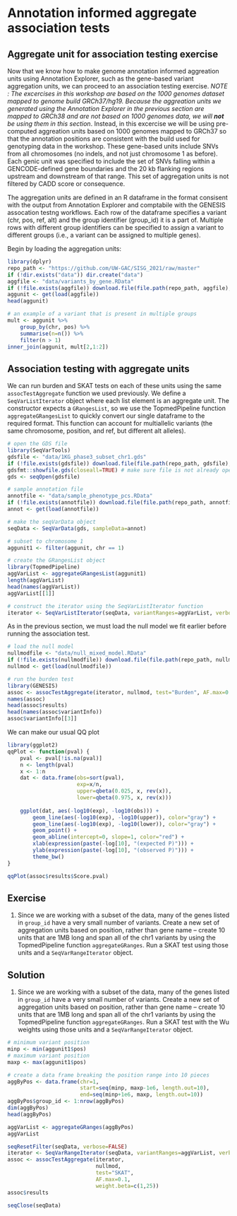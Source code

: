 # Annotation informed aggregate association tests

## Aggregate unit for association testing exercise

Now that we know how to make genome annotation informed aggreation units using Annotation Explorer, such as the gene-based variant aggregation units, we can proceed to an association testing exercise. *NOTE : The excercises in this workshop are based on the 1000 genomes dataset mapped to genome build GRCh37/hg19. Because the aggreation units we generated using the Annotation Explorer in the previous section are mapped to GRCh38 and are not based on 1000 genomes data, we will **not** be using them in this section*. Instead, in this excercise we will be using pre-computed aggreation units based on 1000 genomes mapped to GRCh37 so that the annotation positions are consistent with the build used for genotyping data in the workshop. These gene-based units include SNVs from all chromosomes (no indels, and not just chromosome 1 as before). Each genic unit was specified to include the set of SNVs falling within a GENCODE-defined gene boundaries and the 20 kb flanking regions upstream and downstream of that range. This set of aggregation units is not filtered by CADD score or consequence.

The aggregation units are defined in an R dataframe in the format consisent with the output from Annotation Explorer and comptabile with the GENESIS assocation testng workflows. Each row of the dataframe specifies a variant (chr, pos, ref, alt) and the group identifier (group_id) it is a part of. Multiple rows with different group identifiers can be specified to assign a variant to different groups (i.e., a variant can be assigned to multiple genes).

Begin by loading the aggregation units:

```r
library(dplyr)
repo_path <- "https://github.com/UW-GAC/SISG_2021/raw/master"
if (!dir.exists("data")) dir.create("data")
aggfile <- "data/variants_by_gene.RData"
if (!file.exists(aggfile)) download.file(file.path(repo_path, aggfile), aggfile)
aggunit <- get(load(aggfile))
head(aggunit)
```

```r
# an example of a variant that is present in multiple groups
mult <- aggunit %>%
    group_by(chr, pos) %>%
    summarise(n=n()) %>%
    filter(n > 1)
inner_join(aggunit, mult[2,1:2])
```

## Association testing with aggregate units

We can run burden and SKAT tests on each of these units using the same `assocTestAggregate` function we used previously. We define a `SeqVarListIterator` object where each list element is an aggregate unit. The constructor expects a `GRangesList`, so we use the TopmedPipeline function `aggregateGRangesList` to quickly convert our single dataframe to the required format. This function can account for multiallelic variants (the same chromosome, position, and ref, but different alt alleles).

```r
# open the GDS file
library(SeqVarTools)
gdsfile <- "data/1KG_phase3_subset_chr1.gds"
if (!file.exists(gdsfile)) download.file(file.path(repo_path, gdsfile), gdsfile)
gdsfmt::showfile.gds(closeall=TRUE) # make sure file is not already open
gds <- seqOpen(gdsfile)

# sample annotation file
annotfile <- "data/sample_phenotype_pcs.RData"
if (!file.exists(annotfile)) download.file(file.path(repo_path, annotfile), aggfile)
annot <- get(load(annotfile))

# make the seqVarData object
seqData <- SeqVarData(gds, sampleData=annot)

# subset to chromosome 1
aggunit1 <- filter(aggunit, chr == 1)

# create the GRangesList object
library(TopmedPipeline)
aggVarList <- aggregateGRangesList(aggunit1)
length(aggVarList)
head(names(aggVarList))
aggVarList[[1]]

# construct the iterator using the SeqVarListIterator function
iterator <- SeqVarListIterator(seqData, variantRanges=aggVarList, verbose=FALSE)
```

As in the previous section, we must load the null model we fit earlier before running the association test.

```r
# load the null model
nullmodfile <- "data/null_mixed_model.RData"
if (!file.exists(nullmodfile)) download.file(file.path(repo_path, nullmodfile), nullmodfile)
nullmod <- get(load(nullmodfile))

# run the burden test
library(GENESIS)
assoc <- assocTestAggregate(iterator, nullmod, test="Burden", AF.max=0.1, weight.beta=c(1,1))
names(assoc)
head(assoc$results)
head(names(assoc$variantInfo))
assoc$variantInfo[[3]]
```

We can make our usual QQ plot 

```r
library(ggplot2)
qqPlot <- function(pval) {
    pval <- pval[!is.na(pval)]
    n <- length(pval)
    x <- 1:n
    dat <- data.frame(obs=sort(pval),
                      exp=x/n,
                      upper=qbeta(0.025, x, rev(x)),
                      lower=qbeta(0.975, x, rev(x)))
    
    ggplot(dat, aes(-log10(exp), -log10(obs))) +
        geom_line(aes(-log10(exp), -log10(upper)), color="gray") +
        geom_line(aes(-log10(exp), -log10(lower)), color="gray") +
        geom_point() +
        geom_abline(intercept=0, slope=1, color="red") +
        xlab(expression(paste(-log[10], "(expected P)"))) +
        ylab(expression(paste(-log[10], "(observed P)"))) +
        theme_bw()
}    

qqPlot(assoc$results$Score.pval)
```

## Exercise

1. Since we are working with a subset of the data, many of the genes listed in `group_id` have a very small number of variants. Create a new set of aggregation units based on position, rather than gene name -- create 10 units that are 1MB long and span all of the chr1 variants by using the TopmedPipeline function `aggregateGRanges`. Run a SKAT test using those units and a `SeqVarRangeIterator` object.

## Solution

1. Since we are working with a subset of the data, many of the genes listed in `group_id` have a very small number of variants. Create a new set of aggregation units based on position, rather than gene name -- create 10 units that are 1MB long and span all of the chr1 variants by using the TopmedPipeline function `aggregateGRanges`. Run a SKAT test with the Wu weights using those units and a `SeqVarRangeIterator` object.

```r
# minimum variant position
minp <- min(aggunit1$pos)
# maximum variant position
maxp <- max(aggunit1$pos)

# create a data frame breaking the position range into 10 pieces
aggByPos <- data.frame(chr=1,
                       start=seq(minp, maxp-1e6, length.out=10),
                       end=seq(minp+1e6, maxp, length.out=10))
aggByPos$group_id <- 1:nrow(aggByPos)
dim(aggByPos)
head(aggByPos)
```

```r
aggVarList <- aggregateGRanges(aggByPos)
aggVarList
```

```r
seqResetFilter(seqData, verbose=FALSE)
iterator <- SeqVarRangeIterator(seqData, variantRanges=aggVarList, verbose=FALSE)
assoc <- assocTestAggregate(iterator, 
                            nullmod, 
                            test="SKAT", 
                            AF.max=0.1, 
                            weight.beta=c(1,25))
assoc$results
```

```r
seqClose(seqData)
```
